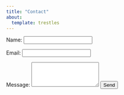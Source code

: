 ```yaml
---
title: "Contact"
about:
  template: trestles
---
```



<form action="https://formspree.io/f/xldgwood" method="POST">
  <label for="name">Name:</label>
  <input type="text" id="name" name="name" required>
  
  <label for="email">Email:</label>
  <input type="email" id="email" name="email" required>
  
  <label for="message">Message:</label>
  <textarea id="message" name="message" rows="4" required></textarea>
  
  <button type="submit">Send</button>
</form>

